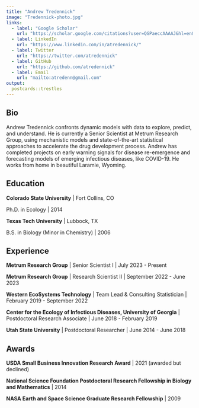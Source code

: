 ```yaml
---
title: "Andrew Tredennick"
image: "Tredennick-photo.jpg"
links:
  - label: "Google Scholar"
    url: "https://scholar.google.com/citations?user=QGPaeccAAAAJ&hl=en&oi=ao"
  - label: LinkedIn
    url: "https://www.linkedin.com/in/atredennick/"
  - label: Twitter
    url: "https://twitter.com/atredennick"
  - label: GitHub
    url: "https://github.com/atredennick"
  - label: Email
    url: "mailto:atredenn@gmail.com"
output:
  postcards::trestles
---
```

 
## Bio

Andrew Tredennick confronts dynamic models with data to explore, predict, and understand.
He is currently a Senior Scientist at Metrum Research Group, using mechanistic models and state-of-the-art statistical approaches to accelerate the drug development process.
Andrew has completed projects on early warning signals for disease re-emergence and forecasting models of emerging infectious diseases, like COVID-19.
He works from home in beautiful Laramie, Wyoming.


## Education

**Colorado State University** | Fort Collins, CO

Ph.D. in Ecology | 2014

**Texas Tech University** | Lubbock, TX

B.S. in Biology (Minor in Chemistry) | 2006

## Experience

**Metrum Research Group** | Senior Scientist I | July 2023 - Present

**Metrum Research Group** | Research Scientist II | September 2022 - June 2023

**Western EcoSystems Technology** | Team Lead & Consulting Statistician | February 2019 - September 2022

**Center for the Ecology of Infectious Diseases, University of Georgia** | Postdoctoral Research Associate | June 2018 - February 2019

**Utah State University** | Postdoctoral Researcher | June 2014 - June 2018

## Awards

**USDA Small Business Innovation Research Award** | 2021 (awarded but declined)

**National Science Foundation Postdoctoral Research Fellowship in Biology and Mathematics** | 2014

**NASA Earth and Space Science Graduate Research Fellowship** | 2009
